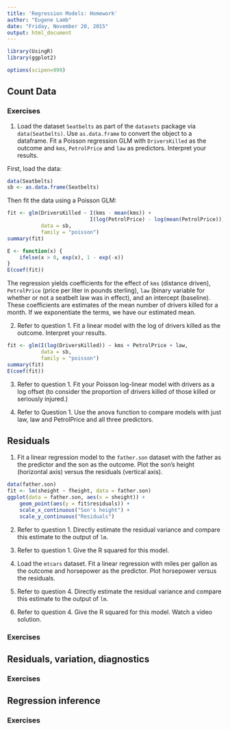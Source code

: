 ```yaml
---
title: 'Regression Models: Homework'
author: "Eugene Lamb"
date: "Friday, November 20, 2015"
output: html_document
---
```


```r
library(UsingR)
library(ggplot2)

options(scipen=999)
```

## Count Data

### Exercises

1. Load the dataset `Seatbelts` as part of the `datasets` package via `data(Seatbelts)`. Use `as.data.frame` to convert the object to a dataframe. Fit a Poisson regression GLM with `DriversKilled` as the outcome and `kms`, `PetrolPrice` and `law` as predictors. Interpret your results.

First, load the data:
```r
data(Seatbelts)
sb <- as.data.frame(Seatbelts)
```

Then fit the data using a Poisson GLM:
```r
fit <- glm(DriversKilled ~ I(kms - mean(kms)) + 
                           I(log(PetrolPrice) - log(mean(PetrolPrice))) + law,
           data = sb,
           family = "poisson")
summary(fit)

E <- function(x) {
    ifelse(x > 0, exp(x), 1 - exp(-x))
}
E(coef(fit))
```

The regression yields coefficients for the effect of `kms` (distance driven), `PetrolPrice` (price per liter in pounds sterling), `law` (binary variable for whether or not a seatbelt law was in effect), and an intercept (baseline).  These coefficients are estimates of the mean number of drivers killed for a month.  If we exponentiate the terms, we have our estimated mean. 

2. Refer to question 1. Fit a linear model with the log of drivers killed as the outcome. Interpret your results.

```r
fit <- glm(I(log(DriversKilled)) ~ kms + PetrolPrice + law,
           data = sb,
           family = "poisson")
summary(fit)
E(coef(fit))
```

3. Refer to question 1. Fit your Poisson log-linear model with drivers as a log offset (to consider the proportion of drivers killed of those killed or seriously injured.)

4. Refer to Question 1. Use the anova function to compare models with just law, law and PetrolPrice and all three predictors.

## Residuals

1. Fit a linear regression model to the `father.son` dataset with the father as the predictor and the son as the outcome. Plot the son's height (horizontal axis) versus the residuals (vertical axis).

```r


data(father.son)
fit <- lm(sheight ~ fheight, data = father.son)
ggplot(data = father.son, aes(x = sheight)) + 
    geom_point(aes(y = fit$residuals)) +
    scale_x_continuous("Son's height") +
    scale_y_continuous("Residuals")

```

2. Refer to question 1. Directly estimate the residual variance and compare this estimate to the output of `lm`.


3. Refer to question 1. Give the R squared for this model.


4. Load the `mtcars` dataset. Fit a linear regression with miles per gallon as the outcome and horsepower as the predictor. Plot horsepower versus the residuals.

5. Refer to question 4. Directly estimate the residual variance and compare this estimate to the output of `lm`.

6. Refer to question 4. Give the R squared for this model. Watch a video solution.

### Exercises

## Residuals, variation, diagnostics

### Exercises

## Regression inference

### Exercises


